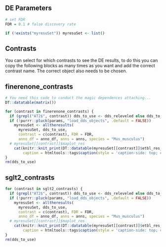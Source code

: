 
## DE Parameters

```r
# set FDR 
FDR = 0.1 # false discovery rate
```

```r
if (!exists("myresuSet")) myresuSet <- list()
```

## Contrasts

You can select for which contrasts to see the DE results, to do this you can copy the following blocks as many times as you want and add the correct contrast name. The correct object also needs to be chosen.

## finerenone_contrasts

<!-- <details>

<summary>click here to display DE results of </summary> -->

```r
# You need this code to conduct the magic dependences attaching...
DT::datatable(matrix())
```


```r

for (contrast in finerenone_contrasts) {
  if (grepl("AT2$", contrast)) dds_to_use <- dds_releveled else dds_to_use <- dds
  if (!purrr::pluck(params, "load_dds_objects", .default = FALSE))
    myresuSet <- alltheresults(
      myresuSet, dds_to_use,
      contrast = c(contrast), FDR = FDR,
      anno_df = anno_df, anns = anns, species = "Mus_musculus")
  # myresuSet[[contrast]]$maplot_res
    cat(knitr::knit_print(DT::datatable(myresuSet[[contrast]]$etbl_res_DE, escape = FALSE, rownames = FALSE, 
        caption = htmltools::tags$caption(style = 'caption-side: top; color:black;; font-size: 2em', contrast))))
}
rm(dds_to_use)
```



## sglt2_contrasts

```r

for (contrast in sglt2_contrasts) {
  if (grepl("AT2$", contrast)) dds_to_use <- dds_releveled else dds_to_use <- dds
  if (!purrr::pluck(params, "load_dds_objects", .default = FALSE))
    myresuSet <- alltheresults(
      myresuSet, dds_to_use,
      contrast = c(contrast), FDR = FDR,
      anno_df = anno_df, anns = anns, species = "Mus_musculus")
  # myresuSet[[contrast]]$maplot_res
    cat(knitr::knit_print(DT::datatable(myresuSet[[contrast]]$etbl_res_DE, escape = FALSE, rownames = FALSE, 
        caption = htmltools::tags$caption(style = 'caption-side: top; color:black; font-size: 2em', contrast))))
}
rm(dds_to_use)
```
